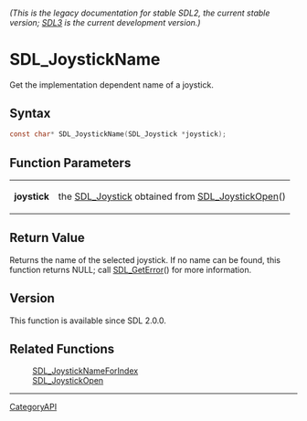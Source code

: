 ====== (This is the legacy documentation for stable SDL2, the current stable version; [https://wiki.libsdl.org/SDL3/ SDL3] is the current development version.) ======
= SDL_JoystickName =

Get the implementation dependent name of a joystick.

== Syntax ==

<syntaxhighlight lang='c'>
const char* SDL_JoystickName(SDL_Joystick *joystick);
</syntaxhighlight>

== Function Parameters ==

{|
|'''joystick'''
|the [[SDL_Joystick]] obtained from [[SDL_JoystickOpen]]()
|}

== Return Value ==

Returns the name of the selected joystick. If no name can be found, this
function returns NULL; call [[SDL_GetError]]() for more information.

== Version ==

This function is available since SDL 2.0.0.

== Related Functions ==

:[[SDL_JoystickNameForIndex]]
:[[SDL_JoystickOpen]]

----
[[CategoryAPI]]


